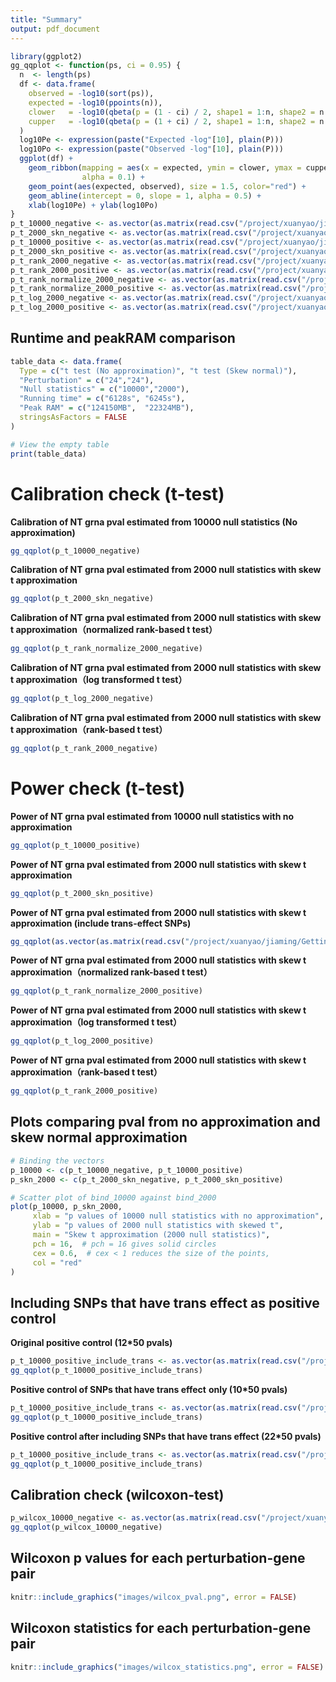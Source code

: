 ```yaml
---
title: "Summary"
output: pdf_document
---
```


```r
library(ggplot2)
gg_qqplot <- function(ps, ci = 0.95) {
  n  <- length(ps)
  df <- data.frame(
    observed = -log10(sort(ps)),
    expected = -log10(ppoints(n)),
    clower   = -log10(qbeta(p = (1 - ci) / 2, shape1 = 1:n, shape2 = n:1)),
    cupper   = -log10(qbeta(p = (1 + ci) / 2, shape1 = 1:n, shape2 = n:1))
  )
  log10Pe <- expression(paste("Expected -log"[10], plain(P)))
  log10Po <- expression(paste("Observed -log"[10], plain(P)))
  ggplot(df) +
    geom_ribbon(mapping = aes(x = expected, ymin = clower, ymax = cupper),
                alpha = 0.1) +
    geom_point(aes(expected, observed), size = 1.5, color="red") +
    geom_abline(intercept = 0, slope = 1, alpha = 0.5) +
    xlab(log10Pe) + ylab(log10Po)
}
p_t_10000_negative <- as.vector(as.matrix(read.csv("/project/xuanyao/jiaming/Getting_started/output/calibration_power_t_10000_no_approximation_2.csv", header = TRUE, row.names = 1))[13:24,])
p_t_2000_skn_negative <- as.vector(as.matrix(read.csv("/project/xuanyao/jiaming/Getting_started/output/calibration_power_t_2000_use_approximation_2.csv", header = TRUE, row.names = 1))[13:24,])
p_t_10000_positive <- as.vector(as.matrix(read.csv("/project/xuanyao/jiaming/Getting_started/output/calibration_power_t_10000_no_approximation_2.csv", header = TRUE, row.names = 1))[1:12,])
p_t_2000_skn_positive <- as.vector(as.matrix(read.csv("/project/xuanyao/jiaming/Getting_started/output/calibration_power_t_2000_use_approximation_2.csv", header = TRUE, row.names = 1))[1:12,])
p_t_rank_2000_negative <- as.vector(as.matrix(read.csv("/project/xuanyao/jiaming/Getting_started/output/calibration_power_include_trans_t_2000_use_approximation_rank.csv", header = TRUE, row.names = 1))[23:34,])
p_t_rank_2000_positive <- as.vector(as.matrix(read.csv("/project/xuanyao/jiaming/Getting_started/output/calibration_power_include_trans_t_2000_use_approximation_rank.csv", header = TRUE, row.names = 1))[1:22,])
p_t_rank_normalize_2000_negative <- as.vector(as.matrix(read.csv("/project/xuanyao/jiaming/Getting_started/output/calibration_power_include_trans_t_2000_use_approximation_rank_normalized.csv", header = TRUE, row.names = 1))[23:34,])
p_t_rank_normalize_2000_positive <- as.vector(as.matrix(read.csv("/project/xuanyao/jiaming/Getting_started/output/calibration_power_include_trans_t_2000_use_approximation_rank_normalized.csv", header = TRUE, row.names = 1))[1:22,])
p_t_log_2000_negative <- as.vector(as.matrix(read.csv("/project/xuanyao/jiaming/Getting_started/output/calibration_power_include_trans_t_2000_use_approximation_log.csv", header = TRUE, row.names = 1))[23:34,])
p_t_log_2000_positive <- as.vector(as.matrix(read.csv("/project/xuanyao/jiaming/Getting_started/output/calibration_power_include_trans_t_2000_use_approximation_log.csv", header = TRUE, row.names = 1))[1:22,])
```

## Runtime and peakRAM comparison

```r
table_data <- data.frame(
  Type = c("t test (No approximation)", "t test (Skew normal)"),
  "Perturbation" = c("24","24"),
  "Null statistics" = c("10000","2000"),
  "Running time" = c("6128s", "6245s"),
  "Peak RAM" = c("124150MB",  "22324MB"),
  stringsAsFactors = FALSE
)

# View the empty table
print(table_data)
```

# Calibration check (t-test)

**Calibration of NT grna pval estimated from 10000 null statistics (No approximation)**

```r
gg_qqplot(p_t_10000_negative)
```

**Calibration of NT grna pval estimated from 2000 null statistics with skew t approximation**

```r
gg_qqplot(p_t_2000_skn_negative)
```

**Calibration of NT grna pval estimated from 2000 null statistics with skew t approximation（normalized rank-based t test）**

```r
gg_qqplot(p_t_rank_normalize_2000_negative)
```

**Calibration of NT grna pval estimated from 2000 null statistics with skew t approximation（log transformed t test）**

```r
gg_qqplot(p_t_log_2000_negative)
```

**Calibration of NT grna pval estimated from 2000 null statistics with skew t approximation（rank-based t test）**

```r
gg_qqplot(p_t_rank_2000_negative)
```

# Power check (t-test)

**Power of NT grna pval estimated from 10000 null statistics with no approximation**

```r
gg_qqplot(p_t_10000_positive)
```

**Power of NT grna pval estimated from 2000 null statistics with skew t approximation**

```r
gg_qqplot(p_t_2000_skn_positive)
```

**Power of NT grna pval estimated from 2000 null statistics with skew t approximation (include trans-effect SNPs)**

```r
gg_qqplot(as.vector(as.matrix(read.csv("/project/xuanyao/jiaming/Getting_started/output/power_include_trans_t_2000_use_approximation.csv", header = TRUE, row.names = 1))))
```

**Power of NT grna pval estimated from 2000 null statistics with skew t approximation（normalized rank-based t test）**

```r
gg_qqplot(p_t_rank_normalize_2000_positive)
```

**Power of NT grna pval estimated from 2000 null statistics with skew t approximation（log transformed t test）**

```r
gg_qqplot(p_t_log_2000_positive)
```

**Power of NT grna pval estimated from 2000 null statistics with skew t approximation（rank-based t test）**

```r
gg_qqplot(p_t_rank_2000_positive)
```

## Plots comparing pval from no approximation and skew normal approximation

```r
# Binding the vectors
p_10000 <- c(p_t_10000_negative, p_t_10000_positive)
p_skn_2000 <- c(p_t_2000_skn_negative, p_t_2000_skn_positive)

# Scatter plot of bind_10000 against bind_2000
plot(p_10000, p_skn_2000, 
     xlab = "p values of 10000 null statistics with no approximation", 
     ylab = "p values of 2000 null statistics with skewed t", 
     main = "Skew t approximation (2000 null statistics)",
     pch = 16,  # pch = 16 gives solid circles
     cex = 0.6,  # cex < 1 reduces the size of the points,
     col = "red"
)

```

## Including SNPs that have trans effect as positive control

**Original positive control (12\*50 pvals)**

```r
p_t_10000_positive_include_trans <- as.vector(as.matrix(read.csv("/project/xuanyao/jiaming/Getting_started/output/power_include_trans_t_2000_use_approximation.csv", header = TRUE, row.names = 1))[11:22,])
gg_qqplot(p_t_10000_positive_include_trans)
```

**Positive control of SNPs that have trans effect** **only (10\*50 pvals)**

```r
p_t_10000_positive_include_trans <- as.vector(as.matrix(read.csv("/project/xuanyao/jiaming/Getting_started/output/power_include_trans_t_2000_use_approximation.csv", header = TRUE, row.names = 1))[1:10,])
gg_qqplot(p_t_10000_positive_include_trans)

```

**Positive control after including SNPs that have trans effect (22\*50 pvals)**

```r
p_t_10000_positive_include_trans <- as.vector(as.matrix(read.csv("/project/xuanyao/jiaming/Getting_started/output/power_include_trans_t_2000_use_approximation.csv", header = TRUE, row.names = 1)))
gg_qqplot(p_t_10000_positive_include_trans)
```

## Calibration check (wilcoxon-test)

```r
p_wilcox_10000_negative <- as.vector(as.matrix(read.csv("/project/xuanyao/jiaming/Getting_started/output/calibration_wilcoxon_10000_no_approximation.csv", header = TRUE, row.names = 1)))
gg_qqplot(p_wilcox_10000_negative)
```

## Wilcoxon p values for each perturbation-gene pair

```r
knitr::include_graphics("images/wilcox_pval.png", error = FALSE)
```

## Wilcoxon statistics for each perturbation-gene pair

```r
knitr::include_graphics("images/wilcox_statistics.png", error = FALSE)
```
